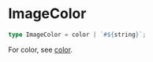 # ImageColor

```typescript
type ImageColor = color | `#${string}`;
```

For color, see [color](./color).

